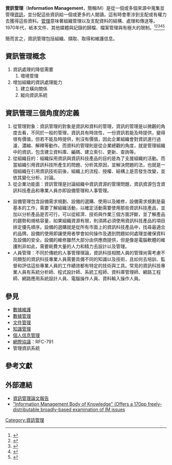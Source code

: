 {{noteTA
|G1=IT
|G2=Windows
}}
'''資訊管理'''（'''Information Management'''，簡稱IM）是從一個或多個來源中蒐集並管理[[資訊|資訊]]，並分配這些資訊給一個或更多的人閱讀。這有時會牽涉到支配或有權力去獲得這些資料。[[管理|管理]]意味著組織管理以及支配資料的結構、處理和傳送等。
1970年代，紙本文件、其他媒體與記錄的歸檔、檔案管理與{{le|生命週期管理|information lifecycle management}}有極大的限制。<ref>{{cite web|url=https://www.mdpi.com/2076-3417/11/8/3386/pdf|title=System of Systems Lifecycle Management — A New Concept Based on Process Engineering Methodologies|publisher=Applied Sciences|date=2021年4月}}</ref><ref>{{cite web|url=https://www2.ed.gov/digitalstrategy/policyarchive/lcm-framework-directive-ocio-1-106.pdf|title=Lifecycle Management (LCM) Framework|publisher=U.S. Department of Education|date=2017年|archive-url=https://web.archive.org/web/20210524011940/https://www2.ed.gov/digitalstrategy/policyarchive/lcm-framework-directive-ocio-1-106.pdf|archive-date=2021年|dead-url=no}}</ref><ref>{{cite web|url=https://castlepointandrochfordccg.nhs.uk/about-us/our-governing-body/governing-body-meetings/2016/29-september-2016/2284-item-10-policy-appendix-information-lifecycle-management-policy-v3-draft-290916/file|title=Information Lifecycle Management Policy|publisher=National Health Service|date=2019年|access-date=2021-05-24|archive-date=2021-05-24|archive-url=https://web.archive.org/web/20210524013406/https://castlepointandrochfordccg.nhs.uk/about-us/our-governing-body/governing-body-meetings/2016/29-september-2016/2284-item-10-policy-appendix-information-lifecycle-management-policy-v3-draft-290916/file|dead-url=no}}</ref><ref>{{cite web|url=https://www.wandsworthccg.nhs.uk/aboutus/Governance/Policies%20and%20Procedures/WCCG%20ILM%20%20Protocol%20-%20Final%202014%20-%2017.pdf|title=Information Life Cycle Management Protocol|publisher=National Health Service|date=2017年|access-date=2021-05-24|archive-date=2020-10-31|archive-url=https://web.archive.org/web/20201031094411/https://www.wandsworthccg.nhs.uk/aboutus/Governance/Policies%20and%20Procedures/WCCG%20ILM%20%20Protocol%20-%20Final%202014%20-%2017.pdf|dead-url=no}}</ref><ref>{{cite web|url=https://www.snia.org/sites/default/files/SNIA-DMF_ILM_Maturity_Model_20090921-Final.pdf|title=The Information Lifecycle Management Maturity Model|publisher=Storage Networking Industry Association|date=年|access-date=2021-05-24|archive-date=2020-03-27|archive-url=https://web.archive.org/web/20200327163539/http://www.snia.org/sites/default/files/SNIA-DMF_ILM_Maturity_Model_20090921-Final.pdf|dead-url=no}}</ref>

簡而言之，資訊管理包括組織、擷取、取得和維護信息。

==資訊管理概念==

# 資訊處理的降低需要
## 環境管理
# 增加組織的資訊處理能力
## 建立橫向關係
## 縱向資訊系統

==資訊管理三個角度的定義==
#從管理對象：資訊管理的對象是資訊和資料的管理，資訊的管理是以微觀的角度去看，不同於一般的管理，資訊具有時效性，一份資訊若能及時提供，變得很有價值，但若不能及時提供，則沒有價值，因此企業組織會對資訊進行過濾、濃縮、解釋等動作。而資料的管理則是從企業總觀的角度，就是管理組織中的資訊，包含建立資料庫、編碼、建立索引、更新、查詢等。
#從組織目的：組織採用資訊與資訊科技產品的目的是為了支援組織的活動。而當組織引用資訊科技所產生的問題、分析其原因，並解決問題的法，也就是一個組織在引用資訊技術前後，組織上的流程、授權、結構上是否發生改變，並依其變化分析、討論。
#從企業功能面：資訊管理是討論組織中資訊資源的管理問題，資訊資源包含資訊科技產品和專業人員亦即設備管理和人事管理。
*設備管理包含設備需求規劃、設備的選購、使用以及維修，設備需求規劃是最基本的工作，需要了解組織活動，以確定活動需要使用那些資訊科技產品，並加以分析產品是否可行，可以從經濟、技術與作業三個方面評斷，並了解產品的趨勢和規格容量，如果組織資源有限，則須將必須使用資訊科技產品的項目排定優先順序。設備的選購就是從所有市面上的資訊科技產品中，找尋最適合的品牌。設備的使用即讓使用者學會如何操作及遇到問題如何處理並確保資料及設備的安全。設備的維修雖然大部分由供應商提供，但是像是電腦軟體的維護則非如此，需要耗費大量的人力和精力去設計以及管理。
*人員管理：不同於傳統的人事管理理論，資訊科技相關人員的管理尚需考慮不同類型的資訊科技專業人員需要具備不同的知識以及技術，且如何去培訓、監督和評估這些專業人員的工作績效都有特定的技術與工具。常見的資訊科技專業人員有系統分析師、程式設計師、系統工程師、資料庫管理師、網路工程師、網路應用系統設計人員、電腦操作人員、資料輸入操作人員。
 
==參見==

* [[數據維護|數據維護]]
* [[數據管理|數據管理]]
* [[文件管理|文件管理]]
* [[知識管理|知識管理]]
* [[個人信息管理|個人信息管理]]
* [[網際協議|網際協議]]：RFC-791
* 管理資訊系統

==參考文獻==
{{reflist}}

==外部連結==

* [https://web.archive.org/web/20070626203826/http://www.managing-information.org.uk/summary.htm 資訊管理論文報告]
* [http://www.imbok.org "Information Management Body of Knowledge" (Offers a 170pp freely-distributable broadly-based examination of IM issues] {{Wayback|url=http://www.imbok.org/ |date=20201109221005 }}
 
{{管理學|state=autocollapse}}
{{Authority control}}
[[Category:資訊管理|Category:資訊管理]]
<!--[[Category:資訊技術管理|Category:資訊技術管理]]-->